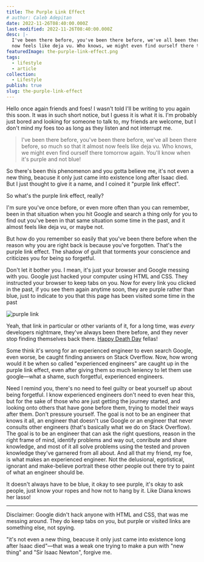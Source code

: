 ```yaml
---
title: The Purple Link Effect
# author: Caleb Adepitan
date: 2022-11-26T08:40:00.000Z
last-modified: 2022-11-26T08:40:00.000Z
desc: |-
  I've been there before, you've been there before, we've all been there before, so much so that it almost
  now feels like deja vu. Who knows, we might even find ourself there tomorrow again. You'll know when it's purple and not blue!
featuredImage: the-purple-link-effect.png
tags:
  - lifestyle
  - article
collection:
  - Lifestyle
publish: true
slug: the-purple-link-effect
---
```


Hello once again friends and foes! I wasn't told I'll be writing to you again this soon. It was in such short notice, but I
guess it is what it is.
I'm probably just bored and looking for someone to talk to, my friends are welcome, but I don't mind my foes too as long as they
listen and not interrupt me.

<Blockquote data-cite="Caleb Adepitan">
  I've been there before, you've been there before, we've all been there before,
  so much so that it almost now feels like deja vu. Who knows, we might even
  find ourself there tomorrow again. You'll know when it's purple and not blue!
</Blockquote>

So there's been this phenomenon and you gotta believe me, it's not even a new thing, beacuse it only just came into existence
long after Isaac died. But I just thought to give it a name, and I coined it "purple link effect".

So what's the purple link effect, really?

I'm sure you've once before, or even more often than you can remember, been in that situation when you hit Google and search a
thing only for you to find out you've been in that same situation some time in the past, and it almost feels like deja vu, or
maybe not.

But how do you remember so easily that you've been there before when the reason why you are right back is because you've
forgotten. That's the purple link effect. The shadow of guilt that torments your conscience and criticizes you for being so
forgetful.

Don't let it bother you. I mean, it's just your browser and Google messing with you. Google just hacked your computer using HTML
and CSS. They instructed your browser to keep tabs on you. Now for every link you clicked in the past, if you see them again
anytime soon, they are purple rather than blue, just to indicate to you that this page has been visited some time in the past

![purple link](the-purple-link-effect.png)

Yeah, that link in particular or other variants of it, for a long time, was _every_ developers nightmare, they've always been
there before, and they never stop finding themselves back there. [Happy Death Day][happy-death-day] fellas!

Some think it's wrong for an experienced engineer to even search Google, even worse, be caught finding answers on Stack Overflow. Now, how wrong would it be when so called "experienced engineers" are caught up in the purple link effect, even after giving them so much leniency to let them use google—what a shame, such forgetful, experienced engineers.

Need I remind you, there's no need to feel guilty or beat yourself up about being forgetful. I know experienced engineers don't need to even hear this, but for the sake of those who are just getting the journey started, and looking onto others that have gone before them, trying to model their ways after them. Don't pressure yourself. The goal is not to be an engineer that knows it all, an engineer that doesn't use Google or an engineer that never consults other engineers (that's basically what we do on Stack Overflow). The goal is to be an engineer that can ask the right questions, reason in the right frame of mind, identify problems and way out, conribute and share knowledge, and most of it all solve problems using the tested and proven knowledge they've garnered from all about. And all that my friend, my foe, is what makes an experienced engineer. Not the delusional, egotistical, ignorant and make-believe portrait these other people out there try to paint of what an engineer should be.

It doesn't always have to be blue, it okay to see purple, it's okay to ask people, just know your ropes and how not to hang by it. Like Diana knows her lasso!

<hr />

Disclaimer: Google didn't hack anyone with HTML and CSS, that was me messing around. They do keep tabs on you, but purple or visited links are something else, not spying.

"it's not even a new thing, beacuse it only just came into existence
long after Isaac died"—that was a weak one trying to make a pun with "new thing" and "Sir Isaac Newton", forgive me.

[happy-death-day]: https://en.wikipedia.org/wiki/Happy_Death_Day#:~:text=It%20follows%20a%20college%20student,killer%20and%20stop%20her%20death.&text=Originally%20announced%20in%202007%20under,%2C%202017%2C%20by%20Universal%20Pictures.

